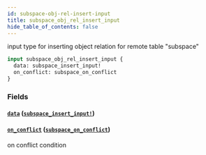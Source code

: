 ```yaml
---
id: subspace-obj-rel-insert-input
title: subspace_obj_rel_insert_input
hide_table_of_contents: false
---
```


input type for inserting object relation for remote table "subspace"

```graphql
input subspace_obj_rel_insert_input {
  data: subspace_insert_input!
  on_conflict: subspace_on_conflict
}
```

### Fields

#### [`data`](#) ([`subspace_insert_input!`](../inputs/subspace-insert-input))

#### [`on_conflict`](#) ([`subspace_on_conflict`](../inputs/subspace-on-conflict))

on conflict condition
